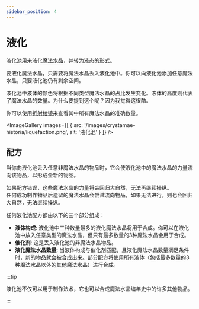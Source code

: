 ```yaml
---
sidebar_position: 4
---
```



# 液化

液化池用来液化[魔法水晶](./realisation)，并转为液态的形式。

要液化魔法水晶，只需要将魔法水晶丢入液化池中。你可以向液化池添加任意魔法水晶，只要液化池仍有剩余空间。

液化池中液体的颜色将根据不同类型魔法水晶的占比发生变化。液体的高度则代表了魔法水晶的数量。为什么要提到这个呢？因为我觉得这很酷。

你可以使用[折射棱镜](../tools/refraction-lens)来查看其中所有魔法水晶的准确数量。

<ImageGallery images={[
  { src: '/images/crystamae-historia/liquefaction.png', alt: '液化池' }
]} />

## 配方

当你向液化池丢入任意非魔法水晶的物品时，它会使液化池中的魔法水晶的力量流向该物品，以形成全新的物品。

如果配方错误，这些魔法水晶的力量将会回归大自然，无法再继续操纵。<br />
任何成功制作物品后遗留的魔法水晶会尝试流向物品，如果无法进行，则也会回归大自然，无法继续操纵。

任何液化池配方都由以下的三个部分组成：

- **液体构成**: 液化池中三种数量最多的液化魔法水晶将用于合成。你可以在液化池中放入任意类型的魔法水晶，但只有最多数量的3种魔法水晶会用于合成。
- **催化剂**: 这是丢入液化池的非魔法水晶物品。
- **液化魔法水晶数量**: 当液体构成与催化剂匹配，且液化魔法水晶数量满足条件时，新的物品就会被合成出来。部分配方将使用所有液体（包括最多数量的3种魔法水晶以外的其他魔法水晶）进行合成。

:::tip

液化池不仅可以用于制作法术，它也可以合成魔法水晶编年史中的许多其他物品。

:::
